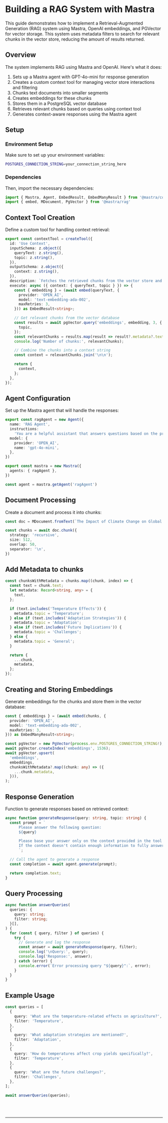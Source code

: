 
# Building a RAG System with Mastra

This guide demonstrates how to implement a Retrieval-Augmented Generation (RAG) system using Mastra, OpenAI embeddings, and PGVector for vector storage.
This system uses metadata filters to search for relevant chunks in the vector store, reducing the amount of results returned.

## Overview

The system implements RAG using Mastra and OpenAI. Here's what it does:
1. Sets up a Mastra agent with GPT-4o-mini for response generation
2. Creates a custom context tool for managing vector store interactions and filtering
3. Chunks text documents into smaller segments
4. Creates embeddings for these chunks
5. Stores them in a PostgreSQL vector database
6. Retrieves relevant chunks based on queries using context tool
7. Generates context-aware responses using the Mastra agent

## Setup 

### Environment Setup

Make sure to set up your environment variables:

```bash
POSTGRES_CONNECTION_STRING=your_connection_string_here
```

### Dependencies

Then, import the necessary dependencies:

```typescript copy
import { Mastra, Agent, EmbedResult, EmbedManyResult } from '@mastra/core'
import { embed, MDocument, PgVector } from '@mastra/rag'
```

## Context Tool Creation
Define a custom tool for handling context retrieval:
```typescript copy
export const contextTool = createTool({
  id: 'Use Context',
  inputSchema: z.object({
    queryText: z.string(),
    topic: z.string(),
  }),
  outputSchema: z.object({
    context: z.string(),
  }),
  description: `Fetches the retrieved chunks from the vector store and combines them into a single context string`,
  execute: async ({ context: { queryText, topic } }) => {
    const { embedding } = (await embed(queryText, {
      provider: 'OPEN_AI',
      model: 'text-embedding-ada-002',
      maxRetries: 3,
    })) as EmbedResult<string>;

    // Get relevant chunks from the vector database
    const results = await pgVector.query('embeddings', embedding, 3, {
      topic,
    });
    const relevantChunks = results.map(result => result?.metadata?.text);
    console.log('Number of chunks:', relevantChunks);

    // Combine the chunks into a context string
    const context = relevantChunks.join('\n\n');

    return {
      context,
    };
  },
});
```

## Agent Configuration

Set up the Mastra agent that will handle the responses:

```typescript copy
export const ragAgent = new Agent({
  name: 'RAG Agent',
  instructions:
    'You are a helpful assistant that answers questions based on the provided context. Keep your answers concise and relevant.',
  model: {
    provider: 'OPEN_AI',
    name: 'gpt-4o-mini',
  },
})

export const mastra = new Mastra({
  agents: { ragAgent },
})

const agent = mastra.getAgent('ragAgent')
```

## Document Processing

Create a document and process it into chunks:

```typescript copy
const doc = MDocument.fromText(`The Impact of Climate Change on Global Agriculture...`) // Your text here

const chunks = await doc.chunk({
  strategy: 'recursive',
  size: 512,
  overlap: 50,
  separator: '\n',
})
```

## Add Metadata to chunks
```typescript copy
const chunksWithMetadata = chunks.map((chunk, index) => {
  const text = chunk.text;
  let metadata: Record<string, any> = {
    text,
  };

  if (text.includes('Temperature Effects')) {
    metadata.topic = 'Temperature';
  } else if (text.includes('Adaptation Strategies')) {
    metadata.topic = 'Adaptation';
  } else if (text.includes('Future Implications')) {
    metadata.topic = 'Challenges';
  } else {
    metadata.topic = 'General';
  }

  return {
    ...chunk,
    metadata,
  };
});
```


## Creating and Storing Embeddings

Generate embeddings for the chunks and store them in the vector database:

```typescript copy
const { embeddings } = (await embed(chunks, {
  provider: 'OPEN_AI',
  model: 'text-embedding-ada-002',
  maxRetries: 3,
})) as EmbedManyResult<string>;

const pgVector = new PgVector(process.env.POSTGRES_CONNECTION_STRING!);
await pgVector.createIndex('embeddings', 1536);
await pgVector.upsert(
  'embeddings',
  embeddings,
  chunksWithMetadata?.map((chunk: any) => ({
    ...chunk.metadata,
  })),
);
```

## Response Generation

Function to generate responses based on retrieved context:

```typescript copy
async function generateResponse(query: string, topic: string) {
  const prompt = `
      Please answer the following question:
      ${query}

      Please base your answer only on the context provided in the tool and use the topic ${topic}. 
      If the context doesn't contain enough information to fully answer the question, please state that explicitly.
      `;

  // Call the agent to generate a response
  const completion = await agent.generate(prompt);

  return completion.text;
}
```

## Query Processing

```typescript copy
async function answerQueries(
  queries: {
    query: string;
    filter: string;
  }[],
) {
  for (const { query, filter } of queries) {
    try {
      // Generate and log the response
      const answer = await generateResponse(query, filter);
      console.log('\nQuery:', query);
      console.log('Response:', answer);
    } catch (error) {
      console.error(`Error processing query "${query}":`, error);
    }
  }
}
```

## Example Usage

```typescript copy
const queries = [
  {
    query: 'What are the temperature-related effects on agriculture?',
    filter: 'Temperature',
  },
  {
    query: 'What adaptation strategies are mentioned?',
    filter: 'Adaptation',
  },
  {
    query: 'How do temperatures affect crop yields specifically?',
    filter: 'Temperature',
  },
  {
    query: 'What are the future challenges?',
    filter: 'Challenges',
  },
];

await answerQueries(queries);
```


<br />
<br />
<hr className="dark:border-[#404040] border-gray-300" />
<br />
<br />
<GithubLink link={'https://github.com/mastra-ai/mastra/blob/main/examples/basics/rag/filter-rag.ts'} />